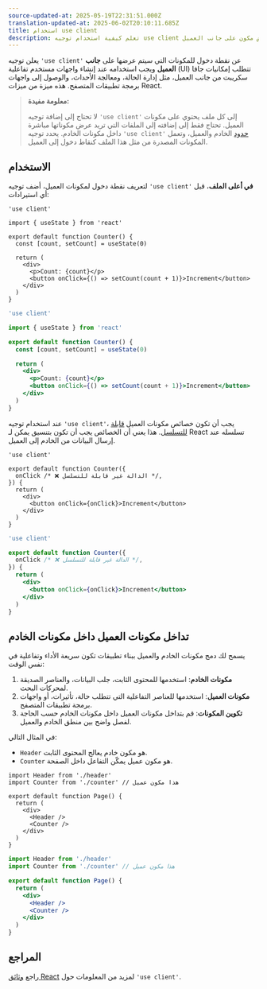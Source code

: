 ```yaml
---
source-updated-at: 2025-05-19T22:31:51.000Z
translation-updated-at: 2025-06-02T20:10:11.685Z
title: استخدام use client
description: تعلم كيفية استخدام توجيه use client لعرض مكون على جانب العميل.
---
```


يعلن توجيه `'use client'` عن نقطة دخول للمكونات التي سيتم عرضها على **جانب العميل** ويجب استخدامه عند إنشاء واجهات مستخدم تفاعلية (UI) تتطلب إمكانيات جافا سكريبت من جانب العميل، مثل إدارة الحالة، ومعالجة الأحداث، والوصول إلى واجهات برمجة تطبيقات المتصفح. هذه ميزة من ميزات React.

> **معلومة مفيدة:**
>
> لا تحتاج إلى إضافة توجيه `'use client'` إلى كل ملف يحتوي على مكونات العميل. تحتاج فقط إلى إضافته إلى الملفات التي تريد عرض مكوناتها مباشرة داخل مكونات الخادم. يحدد توجيه `'use client'` [حدود](https://nextjs.org/docs/app/building-your-application/rendering#network-boundary) الخادم والعميل، وتعمل المكونات المصدرة من مثل هذا الملف كنقاط دخول إلى العميل.

## الاستخدام

لتعريف نقطة دخول لمكونات العميل، أضف توجيه `'use client'` **في أعلى الملف**، قبل أي استيرادات:

```tsx filename="app/components/counter.tsx" highlight={1} switcher
'use client'

import { useState } from 'react'

export default function Counter() {
  const [count, setCount] = useState(0)

  return (
    <div>
      <p>Count: {count}</p>
      <button onClick={() => setCount(count + 1)}>Increment</button>
    </div>
  )
}
```

```jsx filename="app/components/counter.js" highlight={1} switcher
'use client'

import { useState } from 'react'

export default function Counter() {
  const [count, setCount] = useState(0)

  return (
    <div>
      <p>Count: {count}</p>
      <button onClick={() => setCount(count + 1)}>Increment</button>
    </div>
  )
}
```

عند استخدام توجيه `'use client'`، يجب أن تكون خصائص مكونات العميل [قابلة للتسلسل](https://react.dev/reference/rsc/use-client#serializable-types). هذا يعني أن الخصائص يجب أن تكون بتنسيق يمكن لـ React تسلسله عند إرسال البيانات من الخادم إلى العميل.

```tsx filename="app/components/counter.tsx" highlight={4} switcher
'use client'

export default function Counter({
  onClick /* ❌ الدالة غير قابلة للتسلسل */,
}) {
  return (
    <div>
      <button onClick={onClick}>Increment</button>
    </div>
  )
}
```

```jsx filename="app/components/counter.js" highlight={4} switcher
'use client'

export default function Counter({
  onClick /* ❌ الدالة غير قابلة للتسلسل */,
}) {
  return (
    <div>
      <button onClick={onClick}>Increment</button>
    </div>
  )
}
```

## تداخل مكونات العميل داخل مكونات الخادم

يسمح لك دمج مكونات الخادم والعميل ببناء تطبيقات تكون سريعة الأداء وتفاعلية في نفس الوقت:

1. **مكونات الخادم**: استخدمها للمحتوى الثابت، جلب البيانات، والعناصر الصديقة لمحركات البحث.
2. **مكونات العميل**: استخدمها للعناصر التفاعلية التي تتطلب حالة، تأثيرات، أو واجهات برمجة تطبيقات المتصفح.
3. **تكوين المكونات**: قم بتداخل مكونات العميل داخل مكونات الخادم حسب الحاجة لفصل واضح بين منطق الخادم والعميل.

في المثال التالي:

- `Header` هو مكون خادم يعالج المحتوى الثابت.
- `Counter` هو مكون عميل يمكّن التفاعل داخل الصفحة.

```tsx filename="app/page.tsx" highlight={2,8} switcher
import Header from './header'
import Counter from './counter' // هذا مكون عميل

export default function Page() {
  return (
    <div>
      <Header />
      <Counter />
    </div>
  )
}
```

```jsx filename="app/page.js" highlight={2,8} switcher
import Header from './header'
import Counter from './counter' // هذا مكون عميل

export default function Page() {
  return (
    <div>
      <Header />
      <Counter />
    </div>
  )
}
```

## المراجع

راجع [وثائق React](https://react.dev/reference/rsc/use-client) لمزيد من المعلومات حول `'use client'`.